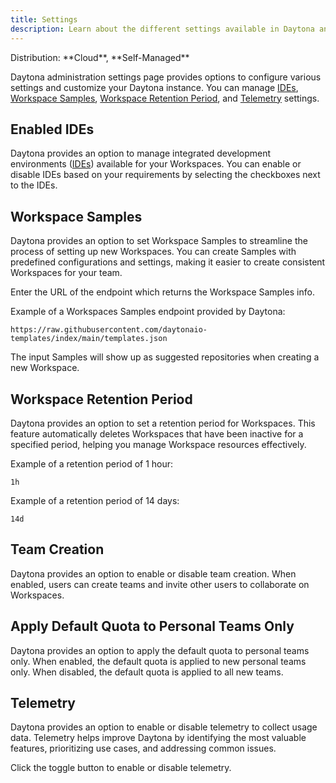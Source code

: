 ```yaml
---
title: Settings
description: Learn about the different settings available in Daytona and how to configure them.
---
```



<Label>
  Distribution: **Cloud**, **Self-Managed**
</Label>

Daytona administration settings page provides options to configure various settings and customize your Daytona instance. You can manage [IDEs](#enabled-ides), [Workspace Samples](#workspace-samples), [Workspace Retention Period](#workspace-retention-period), and [Telemetry](#telemetry) settings.

## Enabled IDEs

Daytona provides an option to manage integrated development environments ([IDEs](/usage/ide/)) available for your Workspaces. You can enable or disable IDEs based on your requirements by selecting the checkboxes next to the IDEs.

<CardGrid gridNumber={9} mobileGridNumber={2} colsMinWidth='16px' colsMinWidthMobile='98px'>
  <ImageCard icon={VSlogo} link="/usage/ide#vs-code" imageAlt="Visual Studio logo" />
  <ImageCard imageDark={PClogo} link="/usage/ide#jetbrains-pycharm-professional" imageAlt="PyCharm logo" />
  <ImageCard imageDark={IJlogo} link="/usage/ide#jetbrains-intellij-idea-ultimate" imageAlt="IntelliJ logo" />
  <ImageCard imageDark={WSlogo} link="/usage/ide#jetbrains-webstorm" imageAlt="WebStorm logo" />
  <ImageCard imageDark={GOlogo} link="/usage/ide#jetbrains-goland" imageAlt="GoLand logo" />
  <ImageCard imageDark={CLlogo} link="/usage/ide#jetbrains-clion" imageAlt="CLion logo" />
  <ImageCard imageDark={RDlogo} link="/usage/ide#jetbrains-rider" imageAlt="Rider logo" />
  <ImageCard imageDark={RMlogo} link="/usage/ide#jetbrains-rubymine" imageAlt="RubyMine logo"/>
</CardGrid>

## Workspace Samples

Daytona provides an option to set Workspace Samples to streamline the process of setting up new Workspaces. You can create Samples with predefined configurations and settings, making it easier to create consistent Workspaces for your team.

Enter the URL of the endpoint which returns the Workspace Samples info.

Example of a Workspaces Samples endpoint provided by Daytona:

```shell
https://raw.githubusercontent.com/daytonaio-templates/index/main/templates.json
```

The input Samples will show up as suggested repositories when creating a new Workspace.

## Workspace Retention Period

Daytona provides an option to set a retention period for Workspaces. This feature automatically deletes Workspaces that have been inactive for a specified period, helping you manage Workspace resources effectively.

Example of a retention period of 1 hour:

```shell
1h
```

Example of a retention period of 14 days:

```shell
14d
```

## Team Creation

Daytona provides an option to enable or disable team creation. When enabled, users can create teams and invite other users to collaborate on Workspaces.

## Apply Default Quota to Personal Teams Only

Daytona provides an option to apply the default quota to personal teams only. When enabled, the default quota is applied to new personal teams only. When disabled, the default quota is applied to all new teams.

## Telemetry

Daytona provides an option to enable or disable telemetry to collect usage data. Telemetry helps improve Daytona by identifying the most valuable features, prioritizing use cases, and addressing common issues.

Click the toggle button to enable or disable telemetry.